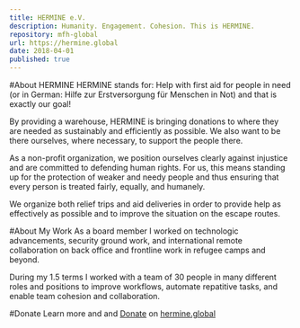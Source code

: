 ```yaml
---
title: HERMINE e.V.
description: Humanity. Engagement. Cohesion. This is HERMINE.
repository: mfh-global
url: https://hermine.global
date: 2018-04-01
published: true
---
```


#About HERMINE
HERMINE stands for: Help with first aid for people in need (or in German:  Hilfe zur Erstversorgung für Menschen in Not) and that is exactly our goal!

By providing a warehouse, HERMINE is bringing donations to where they are needed as sustainably and efficiently as possible. We also want to be there ourselves, where necessary, to support the people there.

As a non-profit organization, we position ourselves clearly against injustice and are committed to defending human rights. For us, this means standing up for the protection of weaker and needy people and thus ensuring that every person is treated fairly, equally, and humanely.

We organize both relief trips and aid deliveries in order to provide help as effectively as possible and to improve the situation on the escape routes.

#About My Work
As a board member I worked on technologic advancements, security ground work, and international remote collaboration on back office and frontline work in refugee camps and beyond.

During my 1.5 terms I worked with a team of 30 people in many different roles and positions to improve workflows, automate repatitive tasks, and enable team cohesion and collaboration.  

#Donate
Learn more and and [Donate](hermine.global/spenden) on [hermine.global](https://hermine.global)